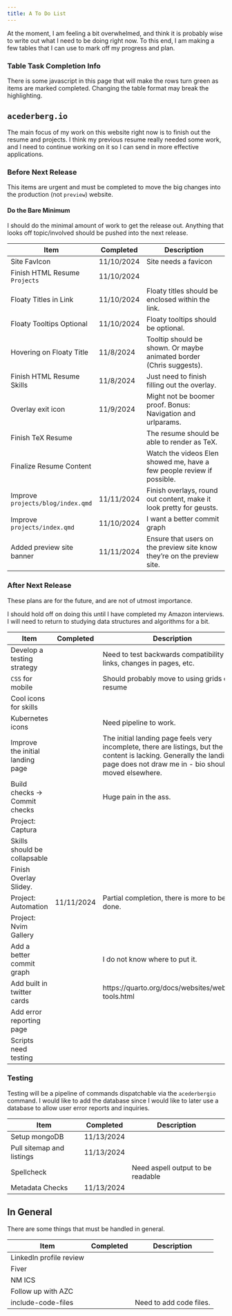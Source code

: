 ```yaml
---
title: A To Do List
---
```


At the moment, I am feeling a bit overwhelmed, and think it is probably wise
to write out what I need to be doing right now. To this end, I am making a few
tables that I can use to mark off my progress and plan.

::: { .callout-note }

### Table Task Completion Info

There is some javascript in this page that will make the rows turn green as
items are marked completed. Changing the table format may break the
highlighting.

:::

## `acederberg.io`

The main focus of my work on this website right now is to finish out the resume
and projects. I think my previous resume really needed some work, and I need to
continue working on it so I can send in more effective applications.

### Before Next Release

This items are urgent and must be completed to move the big changes into the
production (not `preview`) website.

::: { .callout-warning }

#### Do the Bare Minimum

I should do the minimal amount of work to get the release out.
Anything that looks off topic/involved should be pushed into the next release.

:::

| Item                              | Completed  | Description                                                             |
| --------------------------------- | ---------- | ----------------------------------------------------------------------- |
| Site FavIcon                      | 11/10/2024 | Site needs a favicon                                                    |
| Finish HTML Resume `Projects`     | 11/10/2024 |                                                                         |
| Floaty Titles in Link             | 11/10/2024 | Floaty titles should be enclosed within the link.                       |
| Floaty Tooltips Optional          | 11/10/2024 | Floaty tooltips should be optional.                                     |
| Hovering on Floaty Title          | 11/8/2024  | Tooltip should be shown. Or maybe animated border (Chris suggests).     |
| Finish HTML Resume Skills         | 11/8/2024  | Just need to finish filling out the overlay.                            |
| Overlay exit icon                 | 11/9/2024  | Might not be boomer proof. Bonus: Navigation and urlparams.             |
| Finish TeX Resume                 |            | The resume should be able to render as TeX.                             |
| Finalize Resume Content           |            | Watch the videos Elen showed me, have a few people review if possible.  |
| Improve `projects/blog/index.qmd` | 11/11/2024 | Finish overlays, round out content, make it look pretty for geusts.     |
| Improve `projects/index.qmd`      | 11/10/2024 | I want a better commit graph                                            |
| Added preview site banner         | 11/11/2024 | Ensure that users on the preview site know they're on the preview site. |

### After Next Release

These plans are for the future, and are not of utmost importance.

::: { .callout-warning }

I should hold off on doing this until I have completed my Amazon interviews.
I will need to return to studying data structures and algorithms for a bit.

:::

| Item                             | Completed  | Description                                                                                                                                                                     |
| -------------------------------- | ---------- | ------------------------------------------------------------------------------------------------------------------------------------------------------------------------------- |
| Develop a testing strategy       |            | Need to test backwards compatibility of links, changes in pages, etc.                                                                                                           |
| `CSS` for mobile                 |            | Should probably move to using grids on resume                                                                                                                                   |
| Cool icons for skills            |            |                                                                                                                                                                                 |
| Kubernetes icons                 |            | Need pipeline to work.                                                                                                                                                          |
| Improve the initial landing page |            | The initial landing page feels very incomplete, there are listings, but the content is lacking. Generally the landing page does not draw me in - bio should be moved elsewhere. |
| Build checks -> Commit checks    |            | Huge pain in the ass.                                                                                                                                                           |
| Project: Captura                 |            |                                                                                                                                                                                 |
| Skills should be collapsable     |            |                                                                                                                                                                                 |
| Finish Overlay Slidey.           |            |                                                                                                                                                                                 |
| Project: Automation              | 11/11/2024 | Partial completion, there is more to be done.                                                                                                                                   |
| Project: Nvim Gallery            |            |                                                                                                                                                                                 |
| Add a better commit graph        |            | I do not know where to put it.                                                                                                                                                  |
| Add built in twitter cards       |            | https://quarto.org/docs/websites/website-tools.html                                                                                                                             |
| Add error reporting page         |            |                                                                                                                                                                                 |
| Scripts need testing             |            |                                                                                                                                                                                 |

### Testing

Testing will be a pipeline of commands dispatchable via the `acederbergio` command.
I would like to add the database since I would like to later use a database to
allow user error reports and inquiries.

| Item                      | Completed  | Description                       |
| ------------------------- | ---------- | --------------------------------- |
| Setup mongoDB             | 11/13/2024 |                                   |
| Pull sitemap and listings | 11/13/2024 |                                   |
| Spellcheck                |            | Need aspell output to be readable |
| Metadata Checks           | 11/13/2024 |                                   |

## In General

There are some things that must be handled in general.

| Item                    | Completed | Description             |
| ----------------------- | --------- | ----------------------- |
| LinkedIn profile review |           |                         |
| Fiver                   |           |                         |
| NM ICS                  |           |                         |
| Follow up with AZC      |           |                         |
| include-code-files      |           | Need to add code files. |

<script>
  Array
    .from(document.getElementsByTagName("tr"))
    .map(item => {
      let completed = Array.from(item.getElementsByTagName("td"))[1]
      if ( !completed?.innerHTML ) return

      console.log(completed)
      completed.closest("tr").classList.add("bg-green")
    })

  // Array
  //   .from(document.getElementsByTagName("table"))
  //   .map(item => {
  //   })
</script>
